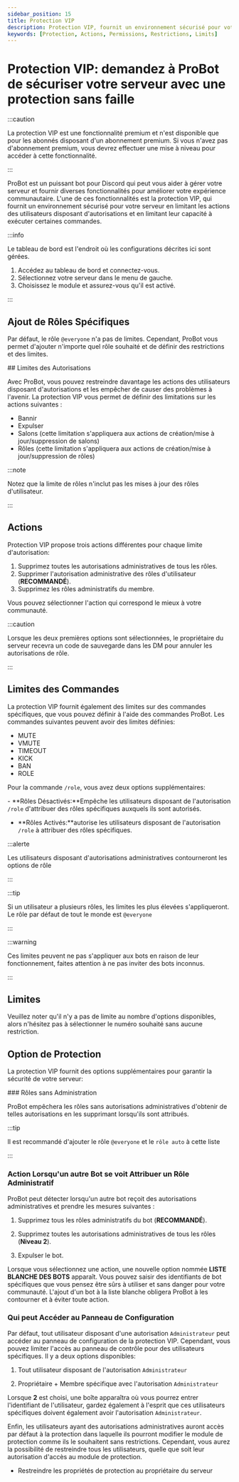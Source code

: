 ```yaml
---
sidebar_position: 15
title: Protection VIP
description: Protection VIP, fournit un environnement sécurisé pour votre serveur en limitant les actions des utilisateurs avec des autorisations et en limitant leur capacité à effectuer certain commands and actions.
keywords: [Protection, Actions, Permissions, Restrictions, Limits]
---
```


# Protection VIP: demandez à ProBot de sécuriser votre serveur avec une protection sans faille

:::caution

La protection VIP est une fonctionnalité premium et n'est disponible que pour les abonnés disposant d'un abonnement premium. Si vous n'avez pas d'abonnement premium, vous devrez effectuer une mise à niveau pour accéder à cette fonctionnalité.

:::

ProBot est un puissant bot pour Discord qui peut vous aider à gérer votre serveur et fournir diverses fonctionnalités pour améliorer votre expérience communautaire. L'une de ces fonctionnalités est la protection VIP, qui fournit un environnement sécurisé pour votre serveur en limitant les actions des utilisateurs disposant d'autorisations et en limitant leur capacité à exécuter certaines commandes.

:::info

Le tableau de bord est l'endroit où les configurations décrites ici sont gérées.

1. Accédez au tableau de bord et connectez-vous.
2. Sélectionnez votre serveur dans le menu de gauche.
3. Choisissez le module et assurez-vous qu'il est activé.

:::

## Ajout de Rôles Spécifiques

Par défaut, le rôle `@everyone` n'a pas de limites. Cependant, ProBot vous permet d'ajouter n'importe quel rôle souhaité et de définir des restrictions et des limites.

## Limites des Autorisations

Avec ProBot, vous pouvez restreindre davantage les actions des utilisateurs disposant d'autorisations et les empêcher de causer des problèmes à l'avenir. La protection VIP vous permet de définir des limitations sur les actions suivantes :

- Bannir
- Expulser
- Salons (cette limitation s'appliquera aux actions de création/mise à jour/suppression de salons)
- Rôles (cette limitation s'appliquera aux actions de création/mise à jour/suppression de rôles)

:::note

Notez que la limite de rôles n'inclut pas les mises à jour des rôles d'utilisateur.

:::

## Actions

Protection VIP propose trois actions différentes pour chaque limite d'autorisation:

1. Supprimez toutes les autorisations administratives de tous les rôles.
2. Supprimer l'autorisation administrative des rôles d'utilisateur (**RECOMMANDÉ**).
3. Supprimez les rôles administratifs du membre.

Vous pouvez sélectionner l'action qui correspond le mieux à votre communauté.

:::caution

Lorsque les deux premières options sont sélectionnées, le propriétaire du serveur recevra un code de sauvegarde dans les DM pour annuler les autorisations de rôle.

:::

## Limites des Commandes

La protection VIP fournit également des limites sur des commandes spécifiques, que vous pouvez définir à l'aide des commandes ProBot. Les commandes suivantes peuvent avoir des limites définies:

- MUTE
- VMUTE
- TIMEOUT
- KICK
- BAN
- ROLE

Pour la commande `/role`, vous avez deux options supplémentaires:

- **Rôles Désactivés:**Empêche les utilisateurs disposant de l'autorisation `/role` d'attribuer des rôles spécifiques auxquels ils sont autorisés.

- **Rôles Activés:**autorise les utilisateurs disposant de l'autorisation `/role` à attribuer des rôles spécifiques.

:::alerte

Les utilisateurs disposant d'autorisations administratives contourneront les options de rôle

:::

:::tip

Si un utilisateur a plusieurs rôles, les limites les plus élevées s'appliqueront. Le rôle par défaut de tout le monde est `@everyone`

:::

:::warning

Ces limites peuvent ne pas s'appliquer aux bots en raison de leur fonctionnement, faites attention à ne pas inviter des bots inconnus.

:::

## Limites

Veuillez noter qu'il n'y a pas de limite au nombre d'options disponibles, alors n'hésitez pas à sélectionner le numéro souhaité sans aucune restriction.


## Option de Protection

La protection VIP fournit des options supplémentaires pour garantir la sécurité de votre serveur:

### Rôles sans Administration

ProBot empêchera les rôles sans autorisations administratives d'obtenir de telles autorisations en les supprimant lorsqu'ils sont attribués.

:::tip

Il est recommandé d'ajouter le rôle `@everyone` et le `rôle auto` à cette liste

:::

### Action Lorsqu'un autre Bot se voit Attribuer un Rôle Administratif

ProBot peut détecter lorsqu'un autre bot reçoit des autorisations administratives et prendre les mesures suivantes :

1. Supprimez tous les rôles administratifs du bot (**RECOMMANDÉ**).

2. Supprimez toutes les autorisations administratives de tous les rôles (**Niveau 2**).

3. Expulser le bot.

Lorsque vous sélectionnez une action, une nouvelle option nommée **LISTE BLANCHE DES BOTS** apparaît. Vous pouvez saisir des identifiants de bot spécifiques que vous pensez être sûrs à utiliser et sans danger pour votre communauté. L'ajout d'un bot à la liste blanche obligera ProBot à les contourner et à éviter toute action.

### Qui peut Accéder au Panneau de Configuration

Par défaut, tout utilisateur disposant d'une autorisation `Administrateur` peut accéder au panneau de configuration de la protection VIP. Cependant, vous pouvez limiter l'accès au panneau de contrôle pour des utilisateurs spécifiques. Il y a deux options disponibles:

1. Tout utilisateur disposant de l'autorisation `Administrateur`

2. Propriétaire + Membre spécifique avec l'autorisation `Administrateur`

Lorsque **2** est choisi, une boîte apparaîtra où vous pourrez entrer l'identifiant de l'utilisateur, gardez également à l'esprit que ces utilisateurs spécifiques doivent également avoir l'autorisation `Administrateur`.

Enfin, les utilisateurs ayant des autorisations administratives auront accès par défaut à la protection dans laquelle ils pourront modifier le module de protection comme ils le souhaitent sans restrictions. Cependant, vous aurez la possibilité de restreindre tous les utilisateurs, quelle que soit leur autorisation d'accès au module de protection.

- Restreindre les propriétés de protection au propriétaire du serveur


